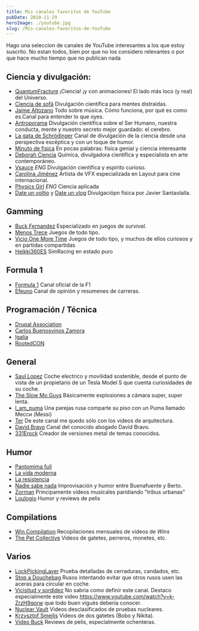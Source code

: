 ```yaml
---
title: Mis canales favoritos de YouTube
pubDate: 2018-11-29
heroImage: ./youtube.jpg
slug: /Mis-canales-favoritos-de-YouTube
---
```


Hago una seleccion de canales de YouTube interesantes a los que estoy suscrito. No estan todos, bien por que no los considero relevantes o por que hace mucho tiempo que no publican nada

## Ciencia y divulgación:

- [QuantumFracture](https://www.youtube.com/channel/UCbdSYaPD-lr1kW27UJuk8Pw)
  ¡Ciencia! ¡y con animaciones! El lado más loco (y real) del Universo.
- [Ciencia de sofá](https://www.youtube.com/channel/UCMbQbVilo-nezMvwf1BZfAA)
  Divulgación científica para mentes distraídas.
- [Jaime Altozano](https://www.youtube.com/channel/UCa3DVlGH2_QhvwuWlPa6MDQ)
  Todo sobre música. Cómo funciona, por qué es como es.Canal para entender lo que oyes.
- [Antroporama](https://www.youtube.com/channel/UCGKzjVZGdJ0YmUqg42xfO5w)
  Divulgación científica sobre el Ser Humano, nuestra conducta, mente y nuestro secreto mejor guardado: el cerebro.
- [La gata de Schrödinger](https://www.youtube.com/channel/UCoXtmmnLCbXDiSo8GxsmOzA)
  Canal de divulgación de la ciencia desde una perspectiva escéptica y con un toque de humor.
- [Minuto de física](https://www.youtube.com/channel/UCMnPZh6PyA5PSYoNt0cjuxg)
  En pocas palabras: física genial y ciencia interesante
- [Deborah Ciencia](https://www.youtube.com/channel/UCibUX4QoSrRwmBZf0Ig-OCg)
  Química, divulgadora científica y especialista en arte contemporáneo.
- [Vsauce](https://www.youtube.com/channel/UC6nSFpj9HTCZ5t-N3Rm3-HA) _ENG_
  Divulgación cientifica y espirito curioso.
- [Carolina Jiménez](https://www.youtube.com/channel/UCq3HgwV38l3WCHx8nyFtc6A)
  Artista de VFX especializada en Layout para cine internacional.
- [Physics Girl](https://www.youtube.com/channel/UC7DdEm33SyaTDtWYGO2CwdA) _ENG_
  Ciencia aplicada
- [Date un voltio](https://www.youtube.com/channel/UCns-8DssCBba7M4nu7wk7Aw/videos) y [Date un vlog](https://www.youtube.com/channel/UCQX_MZRCaluNKxkywkLEgfA)
  Divulgaciópn física por Javier Santaolalla.

## Gamming

- [Buck Fernandez](https://www.youtube.com/channel/UCWktmlIWDDxOYSmV7gRV9gw)
  Especializado en juegos de _survival_.
- [Menos Trece](https://www.youtube.com/channel/UCjuRnAVSiarRGOI8DA2oJtQ)
  Juegos de todo tipo.
- [Vicio One More Time](https://www.youtube.com/channel/UCRl7gGf5iPTeVrzxx0jEWMA)
  Juegos de todo tipo, y muchos de ellos curiosos y en partidas compartidas
- [Heikki360ES](https://www.youtube.com/channel/UC3gdaplfyzSr2YjHHwxRhPQ)
  SimRacing en estado puro

## Formula 1

- [Formula 1](https://www.youtube.com/channel/UCB_qr75-ydFVKSF9Dmo6izg)
  Canal oficial de la F1
- [Efeuno](https://www.youtube.com/channel/UC89aCe0fFyScFU-NegT2CFQ)
  Canal de opinión y resumenes de carreras.

## Programación / Técnica

- [Drupal Association](https://www.youtube.com/channel/UCAJALvsCWz8Kh6wOySHUJAA)
- [Carlos Buenosvinos Zamora](https://www.youtube.com/channel/UCPOAykv_UgFa79_mub4Orbw)
- [Igalia](https://www.youtube.com/channel/UCIpArN21nIT2lvZX-nkjP7A)
- [RootedCON](https://www.youtube.com/channel/UCeqrsQm33UBFHb50zorReHQ)

## General

- [Saul Lopez](https://www.youtube.com/channel/UCP92h2vCD3hw1xbNqIGY2RQ)
  Coche electrico y movilidad sostenible, desde el punto de vista de un propietario de un Tesla Model S que cuenta curiosidades de su coche.
- [The Slow Mo Guys](https://www.youtube.com/channel/UCUK0HBIBWgM2c4vsPhkYY4w)
  Básicamente explosiones a cámara super, super lenta.
- [I_am_puma](https://www.youtube.com/channel/UCvph04Sh9CFKAw-gA6y-brQ)
  Una parejas rusa comparte su piso con un Puma llamado Месси (Messi)
- [Ter](https://www.youtube.com/channel/UCCNgRIfWQKZyPkNvHEzPh7Q)
  De este canal me quedo sólo con los videos de arquitectura.
- [David Bravo](https://www.youtube.com/channel/UCF-d8KqwHpedg5IN1RqxURQ)
  Canal del conocido abogado David Bravo.
- [331Erock](https://www.youtube.com/channel/UCtJVZjY6xsZUV-sYdcIFpZw)
  Creador de versiones metal de temas conocidos.

## Humor

- [Pantomima full](https://www.youtube.com/channel/UCPu5nstS7cbx_GUiH-kxwVw)
- [La vida moderna](https://www.youtube.com/channel/UC6lJZ9Ctx1vcmRY9cFEPyww)
- [La resistencia](https://www.youtube.com/channel/UCvosUrZ7hXpzAyobhfztg4w)
- [Nadie sabe nada](https://www.youtube.com/channel/UCLRdisr7nBPa1PzyvB8LkXA)
  Improvisación y humor entre Buenafuente y Berto.
- [Zorman](https://www.youtube.com/channel/UCXUVqP5eE3DGCrFz_TRyOdQ)
  Principamente videos musicales paridiando "tribus urbanas"
- [Loulogio](https://www.youtube.com/channel/UCAqznKuq5g6a0a8nRDXaXPA)
  Humor y reviews de pelis

## Compilations

- [Win Compilation](https://www.youtube.com/channel/UCk_e9rhSH_Gg4Mp44Ut72ZQ)
  Recopilaciones mensuales de videos de _Wins_
- [The Pet Collective](https://www.youtube.com/channel/UCPIvT-zcQl2H0vabdXJGcpg)
  Videos de gatetes, perreros, monetes, etc.

## Varios

- [LockPickingLayer](https://www.youtube.com/channel/UCm9K6rby98W8JigLoZOh6FQ)
  Prueba detalladas de cerraduras, candados, etc.
- [Stop a Douchebag](https://www.youtube.com/channel/UCMrKscEv_Ri1pvlRsLxsqJQ)
  Rusos intentando evitar que otros rusos usen las aceras para circular en coche.
- [Vicisitud y sordidez](https://www.youtube.com/channel/UC9suRmwQRSSBFOG7Mus1S_g)
  No sabría como definir este canal. Destaco especialmente este video https://www.youtube.com/watch?v=k-ZrzH9qorw que todo buen vigués debería conocer.
- [Nuclear Vault](https://www.youtube.com/channel/UCP4R4OAJXEwnNOE28P8ophw)
  Videos desclasificados de pruebas nucleares.
- [Krzysztof Smejlis](https://www.youtube.com/channel/UCewve_DY_atXyU1wb9jWEBA)
  Videos de dos gatetes (Bobo y Nikita).
- [Video Buck](https://www.youtube.com/channel/UCcZBuBZ7Cp7skPRn87AY2Ew)
  Reviews de pelis, especialmente ochenteras.
